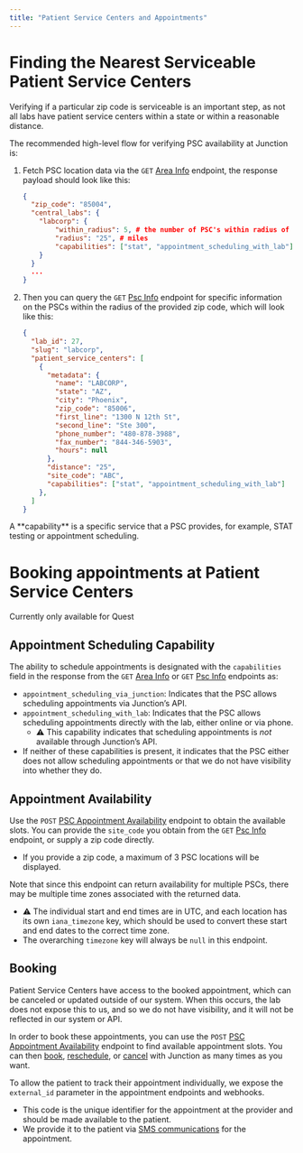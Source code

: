```yaml
---
title: "Patient Service Centers and Appointments"
---
```


# Finding the Nearest Serviceable Patient Service Centers

Verifying if a particular zip code is serviceable is an important step, as not all labs have patient service centers within a state or within a reasonable distance.

The recommended high-level flow for verifying PSC availability at Junction is:

1. Fetch PSC location data via the `GET` [Area Info](/api-reference/lab-testing/area-info) endpoint, the response payload should look like this:

   ```json
   {
     "zip_code": "85004",
     "central_labs": {
       "labcorp": {
           "within_radius": 5, # the number of PSC's within radius of provided zip code
           "radius": "25", # miles
           "capabilities": ["stat", "appointment_scheduling_with_lab"] # aggregate list of capabilities provided by PSCs within the radius
       }
     }
     ...
   }
   ```
2. Then you can query the `GET` [Psc Info](/api-reference/lab-testing/psc-info) endpoint for specific information on the PSCs within the radius of the provided zip code, which will look like this:

   ```json
   {
     "lab_id": 27,
     "slug": "labcorp",
     "patient_service_centers": [
       {
         "metadata": {
           "name": "LABCORP",
           "state": "AZ",
           "city": "Phoenix",
           "zip_code": "85006",
           "first_line": "1300 N 12th St",
           "second_line": "Ste 300",
           "phone_number": "480-878-3988",
           "fax_number": "844-346-5903",
           "hours": null
         },
         "distance": "25",
         "site_code": "ABC",
         "capabilities": ["stat", "appointment_scheduling_with_lab"]
       },
     ]
   }
   ```

<Note>
  A **capability** is a specific service that a PSC provides, for example, STAT testing or appointment scheduling.
</Note>


# Booking appointments at Patient Service Centers

<Warning>
  Currently only available for Quest
</Warning>

## **Appointment Scheduling Capability**

The ability to schedule appointments is designated with the `capabilities` field in the response from the `GET` [Area Info](/api-reference/lab-testing/area-info) or `GET` [Psc Info](/api-reference/lab-testing/psc-info) endpoints as:

- `appointment_scheduling_via_junction`: Indicates that the PSC allows scheduling appointments via Junction’s API.
- `appointment_scheduling_with_lab`: Indicates that the PSC allows scheduling appointments directly with the lab, either online or via phone.
  - ⚠️ This capability indicates that scheduling appointments is _not_ available through Junction’s API.
- If neither of these capabilities is present, it indicates that the PSC either does not allow scheduling appointments or that we do not have visibility into whether they do.

## Appointment Availability

Use the `POST` [PSC Appointment Availability](/api-reference/lab-testing/psc-schedulling/appointment-psc-availability) endpoint to obtain the available slots. You can provide the `site_code` you obtain from the `GET` [Psc Info](/api-reference/lab-testing/psc-info) endpoint, or supply a zip code directly.

- If you provide a zip code, a maximum of 3 PSC locations will be displayed.

Note that since this endpoint can return availability for multiple PSCs, there may be multiple time zones associated with the returned data. 

- ⚠️ The individual start and end times are in UTC, and each location has its own `iana_timezone` key, which should be used to convert these start and end dates to the correct time zone.
- The overarching `timezone` key will always be `null` in this endpoint.

## Booking

<Warning>
  Patient Service Centers have access to the booked appointment, which can be canceled or updated outside of our system. When this occurs, the lab does not expose this to us, and so we do not have visibility, and it will not be reflected in our system or API.
</Warning>

In order to book these appointments, you can use the `POST` [PSC Appointment Availability](/api-reference/lab-testing/psc-schedulling/appointment-psc-availability) endpoint to find available appointment slots. You can then [book](/api-reference/lab-testing/psc-schedulling/appointment-psc-booking), [reschedule](/api-reference/lab-testing/psc-schedulling/appointment-psc-rescheduling), or [cancel](/api-reference/lab-testing/psc-schedulling/appointment-psc-cancelling) with Junction as many times as you want.

To allow the patient to track their appointment individually, we expose the `external_id` parameter in the appointment endpoints and webhooks. 

- This code is the unique identifier for the appointment at the provider and should be made available to the patient.
- We provide it to the patient via [SMS communications](/lab/walk-in/communications) for the appointment.